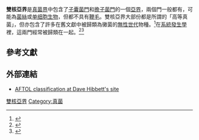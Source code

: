 {{Automatic taxobox
| name = 雙核亞界
| image = European Panther.jpg
| image_width = 238px
| image_caption = [[豹斑鵝膏|豹斑鵝膏]]，來自擔子菌門
| display_parents=5
| taxon= Dikarya
| authority = [[Hibbett|Hibbett]], [[T.Y._James|T.Y. James]] & [[Vilgalys|Vilgalys]] 2007<ref name=Hibbett/>
| subdivision_ranks = 門
| subdivision =
*[[子囊菌門|子囊菌門]] Ascomycota
*[[擔子菌門|擔子菌門]] Basidiomycota
}}

'''雙核亞界'''是[[真菌界|真菌界]]中包含了[[子囊菌門|子囊菌門]]和[[擔子菌門|擔子菌門]]的一個[[亞界|亞界]]，兩個門一般都有{{link-en|雙核體|Dikaryon}}，可能為[[菌絲|菌絲]]或[[单细胞生物|单细胞生物]]，但都不具有[[鞭毛|鞭毛]]。雙核亞界大部份都是所謂的「高等真菌」，但亦包含了許多在舊文獻中被歸類為黴菌的[[無性世代|無性世代]]物種。<ref name=Hibbett>{{cite journal | author=Hibbett, D.S., ''et al.'' | title=A higher level phylogenetic classification of the ''Fungi''| journal=Mycol. Res. | volume=111 | issue=5 | pages=509-547 | doi=10.1016/j.mycres.2007.03.004|date=Mar 2007}}</ref>在[[系統發生學|系統發生學]]裡，這兩門經常被歸類在一起。<ref name=Lutzoni_2004>{{cite journal | author=Lutzoni F et al | title= Assembling the fungal tree of life: progress, classification, and evolution of subcellular traits  | journal=Amer J Bot | year=2004 | pages=1446-1480 | volume=91 }}</ref><ref name=James_2006>{{cite journal | author=James, T.Y., ''et al'' | title=Reconstructing the early evolution of Fungi using a six-gene phylogeny | journal=Nature | year=2006 | pages=818-822 | volume=443 | pmid=17051209 | url=http://plantbio.berkeley.edu/~taylor/papers/James2006.pdf | deadurl=yes | archiveurl=https://web.archive.org/web/20070611073022/http://plantbio.berkeley.edu/~taylor/papers/James2006.pdf | archivedate=2007-06-11 }}</ref>

== 參考文獻 ==
{{Reflist|1}}

== 外部連結 ==
* {{En}}[http://www.clarku.edu/faculty/dhibbett/AFTOL/AFTOL.htm AFTOL classification at Dave Hibbett's site] {{Wayback|url=http://www.clarku.edu/faculty/dhibbett/AFTOL/AFTOL.htm |date=20210423190838 }}

{{真菌分類}}
{{真核生物}}
{{Taxonbar}}

[[Category:雙核亞界|]]
[[Category:真菌|Category:真菌]]